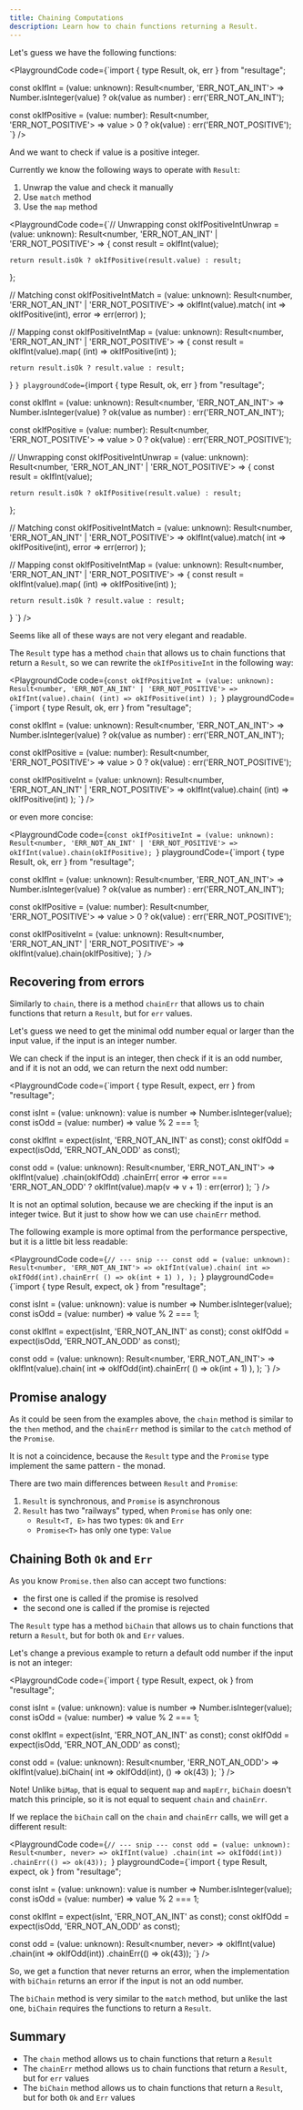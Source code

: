 ```yaml
---
title: Chaining Computations
description: Learn how to chain functions returning a Result.
---
```


Let's guess we have the following functions:

<PlaygroundCode
  code={`import { type Result, ok, err } from "resultage";

const okIfInt = (value: unknown): Result<number, 'ERR_NOT_AN_INT'> =>
  Number.isInteger(value)
    ? ok(value as number)
    : err('ERR_NOT_AN_INT');

const okIfPositive = (value: number): Result<number, 'ERR_NOT_POSITIVE'> =>
  value > 0
    ? ok(value)
    : err('ERR_NOT_POSITIVE');
`} />

And we want to check if value is a positive integer.

Currently we know the following ways to operate with `Result`:

1. Unwrap the value and check it manually
2. Use `match` method
3. Use the `map` method

<PlaygroundCode code={`// Unwrapping
const okIfPositiveIntUnwrap =
  (value: unknown): Result<number, 'ERR_NOT_AN_INT' | 'ERR_NOT_POSITIVE'> => {
    const result = okIfInt(value);
    
    return result.isOk ? okIfPositive(result.value) : result;
  };

// Matching
const okIfPositiveIntMatch =
  (value: unknown): Result<number, 'ERR_NOT_AN_INT' | 'ERR_NOT_POSITIVE'> =>
    okIfInt(value).match(
      int => okIfPositive(int),
      error => err(error)
    );

// Mapping
const okIfPositiveIntMap =
  (value: unknown): Result<number, 'ERR_NOT_AN_INT' | 'ERR_NOT_POSITIVE'> => {
    const result = okIfInt(value).map(
      (int) => okIfPositive(int)
    );

    return result.isOk ? result.value : result;
  }
`}
  playgroundCode={`import { type Result, ok, err } from "resultage";

const okIfInt = (value: unknown): Result<number, 'ERR_NOT_AN_INT'> =>
  Number.isInteger(value)
    ? ok(value as number)
    : err('ERR_NOT_AN_INT');

const okIfPositive = (value: number): Result<number, 'ERR_NOT_POSITIVE'> =>
  value > 0
    ? ok(value)
    : err('ERR_NOT_POSITIVE');

// Unwrapping
const okIfPositiveIntUnwrap =
  (value: unknown): Result<number, 'ERR_NOT_AN_INT' | 'ERR_NOT_POSITIVE'> => {
    const result = okIfInt(value);
    
    return result.isOk ? okIfPositive(result.value) : result;
  };

// Matching
const okIfPositiveIntMatch =
  (value: unknown): Result<number, 'ERR_NOT_AN_INT' | 'ERR_NOT_POSITIVE'> =>
    okIfInt(value).match(
      int => okIfPositive(int),
      error => err(error)
    );

// Mapping
const okIfPositiveIntMap =
  (value: unknown): Result<number, 'ERR_NOT_AN_INT' | 'ERR_NOT_POSITIVE'> => {
    const result = okIfInt(value).map(
      (int) => okIfPositive(int)
    );

    return result.isOk ? result.value : result;
  }
  `}
/>

Seems like all of these ways are not very elegant and readable.

The `Result` type has a method `chain` that allows us to chain functions that
return a `Result`, so we can rewrite the `okIfPositiveInt` in the following way:

<PlaygroundCode code={`const okIfPositiveInt =
  (value: unknown): Result<number, 'ERR_NOT_AN_INT' | 'ERR_NOT_POSITIVE'> =>
    okIfInt(value).chain(
      (int) => okIfPositive(int)
    );
`}
  playgroundCode={`import { type Result, ok, err } from "resultage";

const okIfInt = (value: unknown): Result<number, 'ERR_NOT_AN_INT'> =>
  Number.isInteger(value)
    ? ok(value as number)
    : err('ERR_NOT_AN_INT');

const okIfPositive = (value: number): Result<number, 'ERR_NOT_POSITIVE'> =>
  value > 0
    ? ok(value)
    : err('ERR_NOT_POSITIVE');

const okIfPositiveInt =
  (value: unknown): Result<number, 'ERR_NOT_AN_INT' | 'ERR_NOT_POSITIVE'> =>
    okIfInt(value).chain(
      (int) => okIfPositive(int)
    );
`} />

or even more concise:

<PlaygroundCode code={`const okIfPositiveInt =
  (value: unknown): Result<number, 'ERR_NOT_AN_INT' | 'ERR_NOT_POSITIVE'> =>
    okIfInt(value).chain(okIfPositive);
`}
  playgroundCode={`import { type Result, ok, err } from "resultage";

const okIfInt = (value: unknown): Result<number, 'ERR_NOT_AN_INT'> =>
  Number.isInteger(value)
    ? ok(value as number)
    : err('ERR_NOT_AN_INT');

const okIfPositive = (value: number): Result<number, 'ERR_NOT_POSITIVE'> =>
  value > 0
    ? ok(value)
    : err('ERR_NOT_POSITIVE');

const okIfPositiveInt =
  (value: unknown): Result<number, 'ERR_NOT_AN_INT' | 'ERR_NOT_POSITIVE'> =>
    okIfInt(value).chain(okIfPositive);
`} />


## Recovering from errors

Similarly to `chain`, there is a method `chainErr` that allows us to chain functions that
return a `Result`, but for `err` values.

Let's guess we need to get the minimal odd number equal or larger than the input value,
if the input is an integer number.

We can check if the input is an integer, then check if it is an odd number,
and if it is not an odd, we can return the next odd number:

<PlaygroundCode code={`import { type Result, expect, err } from "resultage";

const isInt = (value: unknown): value is number => Number.isInteger(value);
const isOdd = (value: number) => value % 2 === 1;

const okIfInt = expect(isInt,  'ERR_NOT_AN_INT' as const);
const okIfOdd = expect(isOdd, 'ERR_NOT_AN_ODD' as const);

const odd =
  (value: unknown): Result<number, 'ERR_NOT_AN_INT'> =>
    okIfInt(value)
      .chain(okIfOdd)
      .chainErr(
        error => error === 'ERR_NOT_AN_ODD'
          ? okIfInt(value).map(v => v + 1)
          : err(error)
      );
`} />

It is not an optimal solution, because we are checking if the input is an integer twice.
But it just to show how we can use `chainErr` method.

The following example is more optimal from the performance perspective,
but it is a little bit less readable:

<PlaygroundCode 
  code={`// --- snip ---
const odd =
  (value: unknown): Result<number, 'ERR_NOT_AN_INT'> =>
    okIfInt(value).chain(
      int => okIfOdd(int).chainErr(
        () => ok(int + 1)
      ),
    );
  `}
  playgroundCode={`import { type Result, expect, ok } from "resultage";

const isInt = (value: unknown): value is number => Number.isInteger(value);
const isOdd = (value: number) => value % 2 === 1;

const okIfInt = expect(isInt,  'ERR_NOT_AN_INT' as const);
const okIfOdd = expect(isOdd, 'ERR_NOT_AN_ODD' as const);

const odd =
  (value: unknown): Result<number, 'ERR_NOT_AN_INT'> =>
    okIfInt(value).chain(
      int => okIfOdd(int).chainErr(
        () => ok(int + 1)
      ),
    );
`} />

## Promise analogy

As it could be seen from the examples above, the `chain` method is similar to the
`then` method, and the `chainErr` method is similar to the `catch` method of the
`Promise`.

It is not a coincidence, because the `Result` type and the `Promise` type
implement the same pattern - the monad.

There are two main differences between `Result` and `Promise`:

1. `Result` is synchronous, and `Promise` is asynchronous
2. `Result` has two "railways" typed, when `Promise` has only one:
   - `Result<T, E>` has two types: `Ok` and `Err`
   - `Promise<T>` has only one type: `Value`

## Chaining Both `Ok` and `Err`

As you know `Promise.then` also can accept two functions:

 - the first one is called if the promise is resolved
 - the second one is called if the promise is rejected

The `Result` type has a method `biChain` that allows us to chain functions that
return a `Result`, but for both `Ok` and `Err` values.

Let's change a previous example to return a default odd number if the input is not an integer:

<PlaygroundCode code={`import { type Result, expect, ok } from "resultage";

const isInt = (value: unknown): value is number => Number.isInteger(value);
const isOdd = (value: number) => value % 2 === 1;

const okIfInt = expect(isInt,  'ERR_NOT_AN_INT' as const);
const okIfOdd = expect(isOdd, 'ERR_NOT_AN_ODD' as const);

const odd =
  (value: unknown): Result<number, 'ERR_NOT_AN_ODD'> =>
    okIfInt(value).biChain(
      int => okIfOdd(int),
      () => ok(43)
    );
`} />

Note! Unlike `biMap`, that is equal to sequent `map` and `mapErr`, `biChain`
doesn't match this principle, so it is not equal to sequent `chain` and `chainErr`.

If we replace the `biChain` call on the `chain` and `chainErr` calls, we will get
a different result:

<PlaygroundCode code={`// --- snip ---
const odd =
  (value: unknown): Result<number, never> =>
    okIfInt(value)
      .chain(int => okIfOdd(int))
      .chainErr(() => ok(43));
`} 
  playgroundCode={`import { type Result, expect, ok } from "resultage";

const isInt = (value: unknown): value is number => Number.isInteger(value);
const isOdd = (value: number) => value % 2 === 1;

const okIfInt = expect(isInt,  'ERR_NOT_AN_INT' as const);
const okIfOdd = expect(isOdd, 'ERR_NOT_AN_ODD' as const);

const odd =
  (value: unknown): Result<number, never> =>
    okIfInt(value)
      .chain(int => okIfOdd(int))
      .chainErr(() => ok(43));
`} />

So, we get a function that never returns an error, when the implementation with
`biChain` returns an error if the input is not an odd number.

The `biChain` method is very similar to the `match` method, but unlike the last
one, `biChain` requires the functions to return a `Result`.

## Summary

- The `chain` method allows us to chain functions that return a `Result`
- The `chainErr` method allows us to chain functions that return a `Result`, but for `err` values
- The `biChain` method allows us to chain functions that return a `Result`, but for both `Ok` and `Err` values